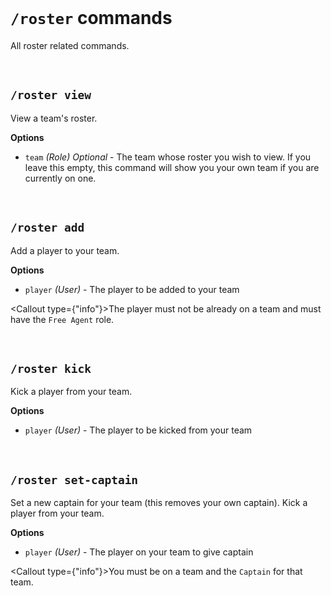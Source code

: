 
<br/>

# `/roster` commands
All roster related commands.

<br/>

## `/roster view`
View a team's roster.

**Options**
- `team` *(Role)* *Optional* - The team whose roster you wish to view. If you leave this empty, this command will show
you your own team if you are currently on one.

<br/>

## `/roster add`
Add a player to your team.

**Options**
- `player` *(User)* - The player to be added to your team

<Callout type={"info"}>The player must not be already on a team and must have the `Free Agent` role.</Callout>

<br/>

## `/roster kick`
Kick a player from your team.

**Options**
- `player` *(User)* - The player to be kicked from your team

<br/>

## `/roster set-captain`
Set a new captain for your team (this removes your own captain).
Kick a player from your team.

**Options**
- `player` *(User)* - The player on your team to give captain

<Callout type={"info"}>You must be on a team and the `Captain` for that team.</Callout>
